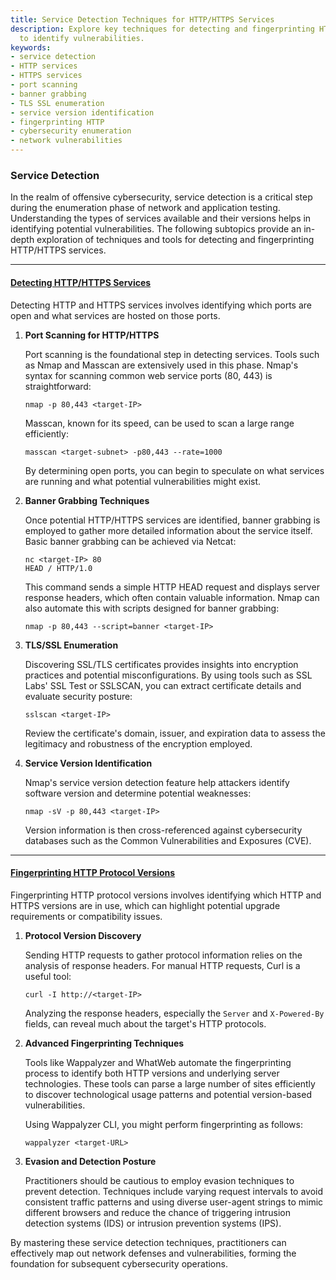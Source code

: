```yaml
---
title: Service Detection Techniques for HTTP/HTTPS Services
description: Explore key techniques for detecting and fingerprinting HTTP/HTTPS services
  to identify vulnerabilities.
keywords:
- service detection
- HTTP services
- HTTPS services
- port scanning
- banner grabbing
- TLS SSL enumeration
- service version identification
- fingerprinting HTTP
- cybersecurity enumeration
- network vulnerabilities
---
```


### Service Detection

In the realm of offensive cybersecurity, service detection is a critical step during the enumeration phase of network and application testing. Understanding the types of services available and their versions helps in identifying potential vulnerabilities. The following subtopics provide an in-depth exploration of techniques and tools for detecting and fingerprinting HTTP/HTTPS services.

---

#### [Detecting HTTP/HTTPS Services](offensive/network/enumeration/http_enumeration/service_detection/detecting_httphttps_services)

Detecting HTTP and HTTPS services involves identifying which ports are open and what services are hosted on those ports.

1. **Port Scanning for HTTP/HTTPS**

   Port scanning is the foundational step in detecting services. Tools such as Nmap and Masscan are extensively used in this phase. Nmap's syntax for scanning common web service ports (80, 443) is straightforward:

   ```
   nmap -p 80,443 <target-IP>
   ```

   Masscan, known for its speed, can be used to scan a large range efficiently:

   ```
   masscan <target-subnet> -p80,443 --rate=1000
   ```

   By determining open ports, you can begin to speculate on what services are running and what potential vulnerabilities might exist.

2. **Banner Grabbing Techniques**

   Once potential HTTP/HTTPS services are identified, banner grabbing is employed to gather more detailed information about the service itself. Basic banner grabbing can be achieved via Netcat:

   ```
   nc <target-IP> 80
   HEAD / HTTP/1.0
   ```

   This command sends a simple HTTP HEAD request and displays server response headers, which often contain valuable information. Nmap can also automate this with scripts designed for banner grabbing:

   ```
   nmap -p 80,443 --script=banner <target-IP>
   ```

3. **TLS/SSL Enumeration**

   Discovering SSL/TLS certificates provides insights into encryption practices and potential misconfigurations. By using tools such as SSL Labs' SSL Test or SSLSCAN, you can extract certificate details and evaluate security posture:

   ```
   sslscan <target-IP>
   ```

   Review the certificate's domain, issuer, and expiration data to assess the legitimacy and robustness of the encryption employed.

4. **Service Version Identification**

   Nmap's service version detection feature help attackers identify software version and determine potential weaknesses:

   ```
   nmap -sV -p 80,443 <target-IP>
   ```

   Version information is then cross-referenced against cybersecurity databases such as the Common Vulnerabilities and Exposures (CVE).

---

#### [Fingerprinting HTTP Protocol Versions](offensive/network/enumeration/http_enumeration/service_detection/fingerprinting_http_protocol_versions)

Fingerprinting HTTP protocol versions involves identifying which HTTP and HTTPS versions are in use, which can highlight potential upgrade requirements or compatibility issues.

1. **Protocol Version Discovery**

   Sending HTTP requests to gather protocol information relies on the analysis of response headers. For manual HTTP requests, Curl is a useful tool:

   ```
   curl -I http://<target-IP>
   ```

   Analyzing the response headers, especially the `Server` and `X-Powered-By` fields, can reveal much about the target's HTTP protocols.

2. **Advanced Fingerprinting Techniques**

   Tools like Wappalyzer and WhatWeb automate the fingerprinting process to identify both HTTP versions and underlying server technologies. These tools can parse a large number of sites efficiently to discover technological usage patterns and potential version-based vulnerabilities.

   Using Wappalyzer CLI, you might perform fingerprinting as follows:

   ```
   wappalyzer <target-URL>
   ```

3. **Evasion and Detection Posture**

   Practitioners should be cautious to employ evasion techniques to prevent detection. Techniques include varying request intervals to avoid consistent traffic patterns and using diverse user-agent strings to mimic different browsers and reduce the chance of triggering intrusion detection systems (IDS) or intrusion prevention systems (IPS).

By mastering these service detection techniques, practitioners can effectively map out network defenses and vulnerabilities, forming the foundation for subsequent cybersecurity operations.